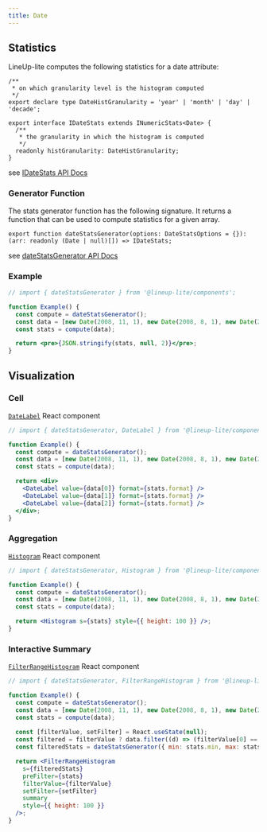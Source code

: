 ```yaml
---
title: Date
---
```



## Statistics

LineUp-lite computes the following statistics for a date attribute:

```tsx
/**
 * on which granularity level is the histogram computed
 */
export declare type DateHistGranularity = 'year' | 'month' | 'day' | 'decade';

export interface IDateStats extends INumericStats<Date> {
  /**
   * the granularity in which the histogram is computed
   */
  readonly histGranularity: DateHistGranularity;
}
```

see [IDateStats API Docs](/api/components/interfaces/idatestats.html)

### Generator Function

The stats generator function has the following signature. It returns a function that can be used to compute statistics for a given array.

```tsx
export function dateStatsGenerator(options: DateStatsOptions = {}): (arr: readonly (Date | null)[]) => IDateStats;
```

see [dateStatsGenerator API Docs](/api/components/modules.html#datestatsgenerator)

### Example

```jsx live
// import { dateStatsGenerator } from '@lineup-lite/components';

function Example() {
  const compute = dateStatsGenerator();
  const data = [new Date(2008, 11, 1), new Date(2008, 8, 1), new Date(2008, 4, 1), new Date(2009, 2, 1), new Date(2010, 9, 1), new Date(2010, 1, 1), new Date(2018, 1, 1)];
  const stats = compute(data);

  return <pre>{JSON.stringify(stats, null, 2)}</pre>;
}
```

## Visualization

### Cell

[`DateLabel`](/api/components/modules.html#datelabel) React component

```jsx live
// import { dateStatsGenerator, DateLabel } from '@lineup-lite/components';

function Example() {
  const compute = dateStatsGenerator();
  const data = [new Date(2008, 11, 1), new Date(2008, 8, 1), new Date(2008, 4, 1), new Date(2009, 2, 1), new Date(2010, 9, 1), new Date(2010, 1, 1), new Date(2018, 1, 1)];
  const stats = compute(data);

  return <div>
    <DateLabel value={data[0]} format={stats.format} />
    <DateLabel value={data[1]} format={stats.format} />
    <DateLabel value={data[2]} format={stats.format} />
  </div>;
}
```

### Aggregation

[`Histogram`](/api/components/modules.html#histogram) React component

```jsx live
// import { dateStatsGenerator, Histogram } from '@lineup-lite/components';

function Example() {
  const compute = dateStatsGenerator();
  const data = [new Date(2008, 11, 1), new Date(2008, 8, 1), new Date(2008, 4, 1), new Date(2009, 2, 1), new Date(2010, 9, 1), new Date(2010, 1, 1), new Date(2018, 1, 1)];
  const stats = compute(data);

  return <Histogram s={stats} style={{ height: 100 }} />;
}
```

### Interactive Summary

[`FilterRangeHistogram`](/api/components/modules.html#filterrangehistogram) React component

```jsx live
// import { dateStatsGenerator, FilterRangeHistogram } from '@lineup-lite/components';

function Example() {
  const compute = dateStatsGenerator();
  const data = [new Date(2008, 11, 1), new Date(2008, 8, 1), new Date(2008, 4, 1), new Date(2009, 2, 1), new Date(2010, 9, 1), new Date(2010, 1, 1), new Date(2018, 1, 1)];
  const stats = compute(data);
  
  const [filterValue, setFilter] = React.useState(null);
  const filtered = filterValue ? data.filter((d) => (filterValue[0] == null || filterValue[0] <= d) && (filterValue[1] == null || d <= filterValue[1])) : data;
  const filteredStats = dateStatsGenerator({ min: stats.min, max: stats.max })(filtered);

  return <FilterRangeHistogram
    s={filteredStats}
    preFilter={stats}
    filterValue={filterValue}
    setFilter={setFilter}
    summary
    style={{ height: 100 }}
  />;
}
```
